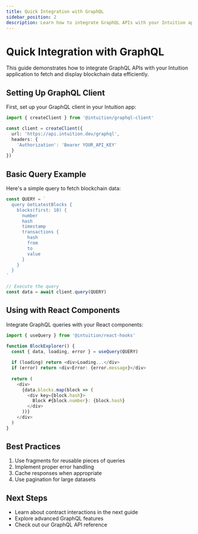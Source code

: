 ```yaml
---
title: Quick Integration with GraphQL
sidebar_position: 2
description: Learn how to integrate GraphQL APIs with your Intuition application
---
```


# Quick Integration with GraphQL

This guide demonstrates how to integrate GraphQL APIs with your Intuition application to fetch and display blockchain data efficiently.

## Setting Up GraphQL Client

First, set up your GraphQL client in your Intuition app:

```typescript
import { createClient } from '@intuition/graphql-client'

const client = createClient({
  url: 'https://api.intuition.dev/graphql',
  headers: {
    'Authorization': 'Bearer YOUR_API_KEY'
  }
})
```

## Basic Query Example

Here's a simple query to fetch blockchain data:

```typescript
const QUERY = `
  query GetLatestBlocks {
    blocks(first: 10) {
      number
      hash
      timestamp
      transactions {
        hash
        from
        to
        value
      }
    }
  }
`

// Execute the query
const data = await client.query(QUERY)
```

## Using with React Components

Integrate GraphQL queries with your React components:

```typescript
import { useQuery } from '@intuition/react-hooks'

function BlockExplorer() {
  const { data, loading, error } = useQuery(QUERY)
  
  if (loading) return <div>Loading...</div>
  if (error) return <div>Error: {error.message}</div>
  
  return (
    <div>
      {data.blocks.map(block => (
        <div key={block.hash}>
          Block #{block.number}: {block.hash}
        </div>
      ))}
    </div>
  )
}
```

## Best Practices

1. Use fragments for reusable pieces of queries
2. Implement proper error handling
3. Cache responses when appropriate
4. Use pagination for large datasets

## Next Steps

- Learn about contract interactions in the next guide
- Explore advanced GraphQL features
- Check out our GraphQL API reference 